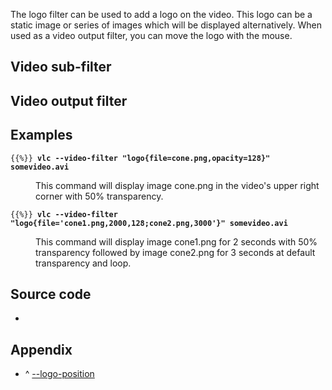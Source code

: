 {{See also|Documentation:Modules/erase|VLC HowTo/Add a logo}}

The logo filter can be used to add a logo on the video. This logo can be a static image or series of images which will be displayed alternatively. When used as a video output filter, you can move the logo with the mouse.

== Video sub-filter ==
{{Module|name=logo|type=Video sub-filter|description=Logo sub source|sc=logo}}
<onlyinclude>{{Option
|name=logo-file
|value=string
|description=Image to display. The full format is <code><nowiki><image>[,<delay in ms>[,<alpha>]][;<image>[,<delay>[,<alpha>]]][;...]</nowiki></code>.
}}
{{Option
|name=logo-x
|value=integer
|default=0
|description=X offset from upper left corner.
}}
{{Option
|name=logo-y
|value=integer
|default=0
|description=Y offset from upper left corner.
}}
{{Option
|name=logo-position<span id="logo-position"></span>
|value=integer
|select=[[#appendix_logo-position|{ 0, 1, 2, 4, 8, 5, 6, 9, 10 }]]
|default=5
|description=Logo position.
}}
{{Option
|name=logo-opacity
|value=integer
|default=255
|min=0
|max=255
|description=Logo opacity. 0 is transparent, 255 is fully opaque.
}}
{{Option
|name=logo-delay
|value=integer
|default=1000
|description=Global delay in [[wiktionary:ms#Translingual|ms]]. Sets the duration each image will be displayed for in a loop iteration unless specified otherwise in the <code>--logo-file</code> option.
}}
{{Option
|name=logo-repeat
|value=integer
|default=-1
|description=Number of loops for the logo animation. -1 for continuous, 0 to disable.
}}</onlyinclude>
{{Clear}}

== Video output filter ==
{{Module|name=logo|type=Video output filter|description=Logo video filter|sc=logo}}
{{Clear}}

== Examples ==
 {{%}} '''vlc --video-filter "logo{file=cone.png,opacity=128}" somevideo.avi'''
: This command will display image cone.png in the video's upper right corner with 50% transparency.

 {{%}} '''vlc --video-filter "logo{file='cone1.png,2000,128;cone2.png,3000'}" somevideo.avi'''
: This command will display image cone1.png for 2 seconds with 50% transparency followed by image cone2.png for 3 seconds at default transparency and loop.

== Source code ==
* {{VLCSourceFile|modules/spu/logo.c}}

== Appendix ==
<div class="plainlist">
*^ [[#logo-position|--logo-position]]<span id="appendix_logo-position"></span>
</div>
{{Alignment mapping}}

{{Documentation footer}}